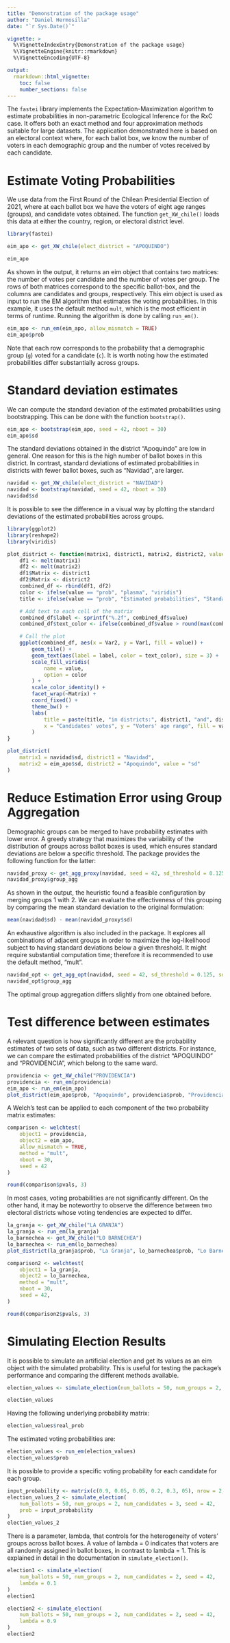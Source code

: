 ```yaml
---
title: "Demonstration of the package usage"
author: "Daniel Hermosilla"
date: "`r Sys.Date()`"

vignette: >
  %\VignetteIndexEntry{Demonstration of the package usage}
  %\VignetteEngine{knitr::rmarkdown}
  %\VignetteEncoding{UTF-8}

output:
  rmarkdown::html_vignette:
    toc: false
    number_sections: false
---
```


The `fastei` library implements the Expectation-Maximization algorithm to estimate probabilities in non-parametric Ecological Inference for the RxC case. It offers both an exact method and four approximation methods suitable for large datasets. The application demonstrated here is based on an electoral context where, for each ballot box, we know the number of voters in each demographic group and the number of votes received by each candidate.

# Estimate Voting Probabilities
We use data from the First Round of the Chilean Presidential Election of 2021, where at each ballot box we have the voters of eight age ranges (groups), and candidate votes obtained. The function `get_XW_chile()` loads this data at either the country, region, or electoral district level.

```r
library(fastei)

eim_apo <- get_XW_chile(elect_district = "APOQUINDO")

eim_apo
```

As shown in the output, it returns an eim object that contains two matrices: the number of votes per candidate and the number of votes per group. The rows of both matrices correspond to the specific ballot-box, and the columns are candidates and groups, respectively. This eim object is used as input to run the EM algorithm that estimates the voting probabilities. In this example, it uses the default method `mult`, which is the most efficient in terms of runtime.
Running the algorithm is done by calling `run_em()`.

```r
eim_apo <- run_em(eim_apo, allow_mismatch = TRUE)
eim_apo$prob
```

Note that each row corresponds to the probability that a demographic group (`g`) voted for a candidate (`c`). It is worth noting how the estimated probabilities differ substantially across groups.

# Standard deviation estimates

We can compute the standard deviation of the estimated probabilities using bootstrapping. This can be done with the function `bootstrap()`.

```r
eim_apo <- bootstrap(eim_apo, seed = 42, nboot = 30)
eim_apo$sd
```

The standard deviations obtained in the district "Apoquindo" are low in general. One reason for this is the high number of ballot boxes in this district. In contrast, standard deviations of estimated probabilities in districts with fewer ballot boxes, such as "Navidad", are larger.

```r
navidad <- get_XW_chile(elect_district = "NAVIDAD")
navidad <- bootstrap(navidad, seed = 42, nboot = 30)
navidad$sd
```
It is possible to see the difference in a visual way by plotting the standard deviations of the estimated probabilities across groups. 

```r
library(ggplot2)
library(reshape2)
library(viridis)

plot_district <- function(matrix1, district1, matrix2, district2, value = "prob") {
    df1 <- melt(matrix1)
    df2 <- melt(matrix2)
    df1$Matrix <- district1
    df2$Matrix <- district2
    combined_df <- rbind(df1, df2)
    color <- ifelse(value == "prob", "plasma", "viridis")
    title <- ifelse(value == "prob", "Estimated probabilities", "Standard deviation of estimated probabilties")

    # Add text to each cell of the matrix
    combined_df$label <- sprintf("%.2f", combined_df$value)
    combined_df$text_color <- ifelse(combined_df$value > round(max(combined_df$value) * 0.75 + min(combined_df$value) * 0.25, 2), "black", "white")

    # Call the plot
    ggplot(combined_df, aes(x = Var2, y = Var1, fill = value)) +
        geom_tile() +
        geom_text(aes(label = label, color = text_color), size = 3) +
        scale_fill_viridis(
            name = value,
            option = color
        ) +
        scale_color_identity() +
        facet_wrap(~Matrix) +
        coord_fixed() +
        theme_bw() +
        labs(
            title = paste(title, "in districts:", district1, "and", district2),
            x = "Candidates' votes", y = "Voters' age range", fill = value
        )
}
```


```r
plot_district(
    matrix1 = navidad$sd, district1 = "Navidad",
    matrix2 = eim_apo$sd, district2 = "Apoquindo", value = "sd"
)
```


# Reduce Estimation Error using Group Aggregation

Demographic groups can be merged to have probability estimates with lower error. A greedy strategy that maximizes the variability of the distribution of groups across ballot boxes is used, which ensures standard deviations are below a specific threshold. The package provides the following function for the latter:

```r
navidad_proxy <- get_agg_proxy(navidad, seed = 42, sd_threshold = 0.125, sd_statistic = "average")
navidad_proxy$group_agg
```

As shown in the output, the heuristic found a feasible configuration by merging groups 1 with 2. We can evaluate the effectiveness of this grouping by comparing the mean standard deviation to the original formulation:

```r
mean(navidad$sd) - mean(navidad_proxy$sd)
```

An exhaustive algorithm is also included in the package. It explores all combinations of adjacent groups in order to maximize the log-likelihood subject to having standard deviations below a given threshold. It might require substantial computation time; therefore it is recommended to use the default method, "mult".

```r
navidad_opt <- get_agg_opt(navidad, seed = 42, sd_threshold = 0.125, sd_statistic = "average")
navidad_opt$group_agg
```

The optimal group aggregation differs slightly from one obtained before.

# Test difference between estimates

A relevant question is how significantly different are the probability estimates of two sets of data, such as two different districts. For instance, we can compare the estimated probabilities of the district "APOQUINDO" and "PROVIDENCIA", which belong to the same ward.

```r
providencia <- get_XW_chile("PROVIDENCIA")
providencia <- run_em(providencia)
eim_apo <- run_em(eim_apo)
plot_district(eim_apo$prob, "Apoquindo", providencia$prob, "Providencia")
```

A Welch's test can be applied to each component of the two probability matrix estimates:

```r
comparison <- welchtest(
    object1 = providencia,
    object2 = eim_apo,
    allow_mismatch = TRUE,
    method = "mult",
    nboot = 30,
    seed = 42
)

round(comparison$pvals, 3)
```

In most cases, voting probabilities are not significantly different. On the other hand, it may be noteworthy to observe the difference between two electoral districts whose voting tendencies are expected to differ.

```r
la_granja <- get_XW_chile("LA GRANJA")
la_granja <- run_em(la_granja)
lo_barnechea <- get_XW_chile("LO BARNECHEA")
lo_barnechea <- run_em(lo_barnechea)
plot_district(la_granja$prob, "La Granja", lo_barnechea$prob, "Lo Barnechea")
```


```r
comparison2 <- welchtest(
    object1 = la_granja,
    object2 = lo_barnechea,
    method = "mult",
    nboot = 30,
    seed = 42,
)

round(comparison2$pvals, 3)
```


# Simulating Election Results

It is possible to simulate an artificial election and get its values as an eim object with the simulated probability. This is useful for testing the package's performance and comparing the different methods available.

```r
election_values <- simulate_election(num_ballots = 50, num_groups = 2, num_candidates = 3, seed = 42)

election_values
```

Having the following underlying probability matrix:

```r
election_values$real_prob
```

The estimated voting probabilities are:

```r
election_values <- run_em(election_values)
election_values$prob
```

It is possible to provide a specific voting probability for each candidate for each group.

```r
input_probability <- matrix(c(0.9, 0.05, 0.05, 0.2, 0.3, 05), nrow = 2, byrow = TRUE)
election_values_2 <- simulate_election(
    num_ballots = 50, num_groups = 2, num_candidates = 3, seed = 42,
    prob = input_probability
)
election_values_2
```

There is a parameter, lambda, that controls for the heterogeneity of voters' groups across ballot boxes. A value of lambda = 0 indicates that voters are all randomly assigned in ballot boxes, in contrast to lambda = 1. This is explained in detail in the documentation in `simulate_election()`.

```r
election1 <- simulate_election(
    num_ballots = 50, num_groups = 2, num_candidates = 2, seed = 42,
    lambda = 0.1
)
election1
```


```r
election2 <- simulate_election(
    num_ballots = 50, num_groups = 2, num_candidates = 2, seed = 42,
    lambda = 0.9
)
election2
```
